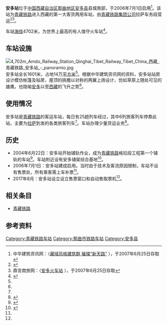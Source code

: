 {{Infobox China railway station 
|车站名称 = 安多站
|图片 = Amdo Station 01.jpg
|图片介紹 = 安多站站房
|车站名称拼音 = Amdo
|英文名称 = Amdo Railway Station
|车站代码 = 44032<ref>{{cite book|title=中华人民共和国铁路车站代码（GB/T 10302-2010）|publisher=中国标准出版社|year=2010|isbn=155066140495|ignore-isbn-error=true|pages=1}}</ref>
|电报码 = ADO
|拼音码 = ADU
|车站位置 = [[西藏自治区|西藏自治区]][[那曲地区|那曲地区]][[安多县|安多县]]县城南部
|坐标 = {{coord|32|15|8|N|91|39|57|E|type:landmark|display=inline,title}}
|线路 = [[青藏铁路|青藏铁路]]
|车站等级 = 
|月台数目 = 2個
|elevation= 4702米
}}
'''安多站'''位于[[中国|中国]][[西藏自治区|西藏自治区]][[那曲地区|那曲地区]][[安多县|安多县]]县城南部，于2006年7月1日启用<ref name="r1">中华建筑资讯网：〈[http://www.rpccn.com/news/33/200673162447.htm 藏域风格建筑群 璀璨“新天路”] {{Wayback|url=http://www.rpccn.com/news/33/200673162447.htm |date=20070930190113 }}〉，于2007年6月25日存取</ref>。该站为[[青藏铁路|青藏铁路]]进入西藏的第一大客货两用车站，由[[青藏铁路集团公司|青藏铁路集团公司]]拉萨车务段营运<ref name="ti">{{cite news|title=西藏海拔最高的火车票售票窗口在青藏铁路安多站营业|url=http://m.xinhuanet.com/2017-08/04/c_136499048.htm|publisher=新华网|date=2017-08-04|accessdate=2019-09-22|archive-date=2019-09-22|archive-url=https://web.archive.org/web/20190922021907/http://m.xinhuanet.com/2017-08/04/c_136499048.htm|dead-url=no}}</ref><ref name="r2">鼎言商旅网：〈[http://xz.d0086.com/SKM/sljt/xxlcz.htm 安多火车站] {{Wayback|url=http://xz.d0086.com/SKM/sljt/xxlcz.htm |date=20070928190859 }}〉，于2007年6月25日存取</ref>。

车站[[海拔|海拔]]4702米，为世界上最高的有人值守火车站<ref name="ele">{{cite news|title=海拔4700米的春运时光——探访世界最高有人值守火车站|url=http://www.xinhuanet.com/2019-01/31/c_1210052033.htm|publisher=新华网|date=2019-01-31|accessdate=2019-09-22|archive-date=2020-08-10|archive-url=https://web.archive.org/web/20200810150709/http://www.xinhuanet.com/2019-01/31/c_1210052033.htm|dead-url=no}}</ref>。

== 车站设施 ==
[[File:4,702m_Amdo_Railway_Station_Qinghai_Tibet_Railway_Tibet_China_西藏_青藏铁路_安多站_-_panoramio.jpg|thumb]]
安多站全长1601米，占地14万[[平方米|平方米]]<ref name="r2"/>。根据中华建筑资讯网的资料，安多站站房设计模仿帐篷及毡房，屋顶的挑檐以对称的两翼上扬设计，仿如草原上随处可见的雄鹰，也隐喻[[安多县|安多]]以至[[西藏自治区|西藏]]的飞升之势<ref name="r1"/>。

== 使用情况 ==
安多站是[[青藏铁路|青藏铁路]]的客运车站，每日有25趟列车经过，其中6列旅客列车停靠此站，主要为[[拉萨站|拉萨]]到发的各类旅客列车<ref name="ele"/>。车站办理少量货运业务<ref>{{cite news|author=洛桑卓玛|title=安多站——青藏铁路进藏第一站|url=http://www.vtibet.com/tbch/2016zt/pdxz_7887/dsyh/201606/t20160629_408047.html|publisher=中国西藏之声网|date=2016-06-24|accessdate=2019-09-22|archive-date=2019-09-22|archive-url=https://web.archive.org/web/20190922021906/http://www.vtibet.com/tbch/2016zt/pdxz_7887/dsyh/201606/t20160629_408047.html|dead-url=no}}</ref>。

== 历史 ==
* 2004年6月22日：安多站开始铺轨作业，成为[[青藏铁路|青藏铁路]]格拉段工程第一个铺轨的车站<ref>{{cite journal|author1=伍振|author2=刘保良|title=在生命的禁区里创造建设奇迹|work=工程质量|year=2005}}</ref>。车站附近设有安多铺架综合基地<ref>{{cite journal|author=谢敬平|title=青藏铁路安多铺架综合基地的设计与施工|work=铁道建筑技术|year=2007|volume=S1|doi=10.3969/j.issn.1009-4539.2007.z1.061}}</ref>。
* 2006年7月1日：安多站建成启用。当时由于技术及客流原因限制，车站不设有售票处，所有乘客需上车补票<ref name="ti"/>。
* 2017年8月：安多站设立设立售票窗口和自动售取票机<ref name="ti"/>。

== 相关条目 ==
* [[青藏铁路|青藏铁路]]

== 参考资料 ==
{{Reflist}}

{{青藏铁路}}

[[Category:青藏铁路车站|Category:青藏铁路车站]]
[[Category:那曲市铁路车站|Category:那曲市铁路车站]]
[[Category:安多县|Category:安多县]]
